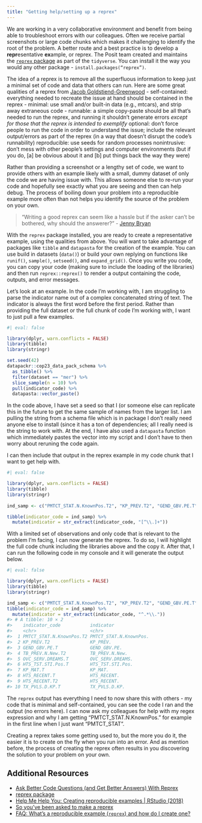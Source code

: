 ```yaml
---
title: "Getting help/setting up a reprex"
---
```


We are working in a very collaborative environment and benefit from being able to troubleshoot errors with our colleagues. Often we receive partial screenshots or large code chunks which makes it challenging to identify the root of the problem. A better route and a best practice is to develop a **repr**esentative **ex**ample, or reprex. The Posit team created and maintains the [`reprex` package](reprex.tidyverse.org/index.html) as part of the `tidyverse`. You can install it the way you would any other package - `install.packages(“reprex”)`.

The idea of a reprex is to remove all the superfluous information to keep just a minimal set of code and data that others can run.  Here are some great qualities of a reprex from [Jacob Goldstiend-Greenwood](https://data.library.virginia.edu/ask-better-code-questions-and-get-better-answers-with-reprex/)
  - self-contained: everything needed to recreate the issue at hand should be contained in the reprex
  - minimal: use small and/or built-in data (e.g., mtcars), and strip away extraneous code
  - runnable: a simple copy-paste should be all that’s needed to run the reprex, and running it shouldn’t generate errors *except for those that the reprex is intended to exemplify*
optional: don’t force people to run the code in order to understand the issue; include the relevant output/errors as part of the reprex (in a way that doesn’t disrupt the code’s runnability)
reproducible: use seeds for random processes
nonintrusive: don’t mess with other people’s settings and computer environments (but if you do, [a] be obvious about it and [b] put things back the way they were)

Rather than providing a screenshot or a lengthy set of code, we want to provide others with an example likely with a small, dummy dataset of only the code we are having issue with. This allows someone else to re-run your code and hopefully see exactly what you are seeing and then can help debug.  The process of boiling down your problem into a reproducible example more often than not helps you identify the source of the problem on your own.

> “Writing a good reprex can seem like a hassle but if the asker can’t be bothered, why should the answerer?” - [Jenny Bryan](https://speakerdeck.com/jennybc/reprex-help-me-help-you?slide=21)

With the `reprex` package installed, you are ready to create a representative example, using the qualities from above. You will want to take advantage of packages like `tibble` and `datapasta` for the creation of the example. You can use build in datasets (`data()`) or build your own replying on functions like `runif()`, `sample()`, `setseed()`, and `expand_grid()`. Once you write you code, you can copy your code (making sure to include the loading of the libraries) and then run `reprex::reprex()` to render a output containing the code, outputs, and error messages. 

Let’s look at an example. In the code I’m working with, I am struggling to parse the indicator name out of a complex concatenated string of text. The indicator is always the first word before the first period. Rather than providing the full dataset or the full chunk of code I’m working with, I want to just pull a few examples.

```r
#| eval: false

library(dplyr, warn.conflicts = FALSE)
library(tibble)
library(stringr)

set.seed(42)
datapackr::cop23_data_pack_schema %>%
  as_tibble() %>%
  filter(dataset == "mer") %>%
  slice_sample(n = 10) %>%
  pull(indicator_code) %>%
  datapasta::vector_paste()
```

In the code above, I have set a seed so that I (or someone else can replicate this in the future to get the same sample of names from the larger list. I am pulling the string from a schema file which is in package I don’t really need anyone else to install (since it has a ton of dependencies; all I really need is the string to work with. At the end, I have also used a `datapasta` function which immediately pastes the vector into my script and I don’t have to then worry about reruning the code again. 

I can then include that output in the reprex example in my code chunk that I want to get help with.

```r
#| eval: false

library(dplyr, warn.conflicts = FALSE)
library(tibble)
library(stringr)
 
ind_samp <- c("PMTCT_STAT.N.KnownPos.T2", "KP_PREV.T2", "GEND_GBV.PE.T", "TB_PREV.N.New.T2", "OVC_SERV.DREAMS.T", "HTS_TST.STI.Pos.T", "KP_MAT.T", "HTS_RECENT.T", "HTS_RECENT.T2", "TX_PVLS.D.KP.T")

tibble(indicator_code = ind_samp) %>% 
  mutate(indicator = str_extract(indicator_code, "[^\\.]+"))
```

With a limited set of observations and only code that is relevant to the problem I’m facing, I can now generate the reprex. To do so, I will highlight the full code chunk including the libraries above and the copy it. After that, I can run the following code in my console and it will generate the output below.

```r
#| eval: false

library(dplyr, warn.conflicts = FALSE)
library(tibble)
library(stringr)

ind_samp <- c("PMTCT_STAT.N.KnownPos.T2", "KP_PREV.T2", "GEND_GBV.PE.T", "TB_PREV.N.New.T2", "OVC_SERV.DREAMS.T", "HTS_TST.STI.Pos.T", "KP_MAT.T", "HTS_RECENT.T", "HTS_RECENT.T2", "TX_PVLS.D.KP.T")
tibble(indicator_code = ind_samp) %>% 
  mutate(indicator = str_extract(indicator_code, "^.*\\."))
#> # A tibble: 10 × 2
#>    indicator_code           indicator             
#>    <chr>                    <chr>                 
#>  1 PMTCT_STAT.N.KnownPos.T2 PMTCT_STAT.N.KnownPos.
#>  2 KP_PREV.T2               KP_PREV.              
#>  3 GEND_GBV.PE.T            GEND_GBV.PE.          
#>  4 TB_PREV.N.New.T2         TB_PREV.N.New.        
#>  5 OVC_SERV.DREAMS.T        OVC_SERV.DREAMS.      
#>  6 HTS_TST.STI.Pos.T        HTS_TST.STI.Pos.      
#>  7 KP_MAT.T                 KP_MAT.               
#>  8 HTS_RECENT.T             HTS_RECENT.           
#>  9 HTS_RECENT.T2            HTS_RECENT.           
#> 10 TX_PVLS.D.KP.T           TX_PVLS.D.KP.
```

The `reprex` output has everything I need to now share this with others - my code that is minimal and self-contained, you can see the code I ran and the output (no errors here). I can now ask my colleagues for help with my regex expression and why I am getting “PMTCT_STAT.N.KnownPos.” for example in the first line when I just want “PMTCT_STAT”. 

Creating a reprex takes some getting used to, but the more you do it, the easier it is to create on the fly when you run into an error. And as mention before, the process of creating the reprex often results in you discovering the solution to your problem on your own.

## Additional Resources
  - [Ask Better Code Questions (and Get Better Answers) With Reprex](https://data.library.virginia.edu/ask-better-code-questions-and-get-better-answers-with-reprex/)
  - [reprex package](https://reprex.tidyverse.org/index.html)
  - [Help Me Help You: Creating reproducible examples | RStudio (2018)](https://www.youtube.com/watch?v=5gqksthQ0cM)
  - [So you’ve been asked to make a reprex](https://www.jessemaegan.com/blog/so-you-ve-been-asked-to-make-a-reprex/)
  - [FAQ: What's a reproducible example (`reprex`) and how do I create one?](https://community.rstudio.com/t/faq-whats-a-reproducible-example-reprex-and-how-do-i-create-one/5219)
